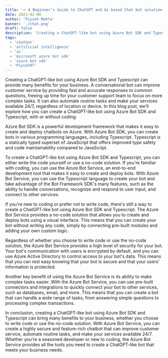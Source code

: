 ```yaml
---
title: '🔥 A Beginner’s Guide to ChatGPT and Ai based Chat bot solutions for individuals and enterprise'
date: 2023-02-08
author: 'Piyush Mehta'
banner: './chat.png'
draft: false
description: 'Creating a ChatGPT-like bot using Azure Bot SDK and Typescript can provide many benefits for your business'
tags:
  - 'chatbot'
  - 'artificial intelligence'
  - 'ai'
  - 'microsoft azure bot sdk'
  - 'azure bot sdk'
  - 'Piyush97'
---
```


Creating a ChatGPT-like bot using Azure Bot SDK and Typescript can provide many benefits for your business. A conversational bot can improve customer service by providing fast and accurate responses to common questions, freeing up time for your customer support team to focus on more complex tasks. It can also automate routine tasks and make your services available 24/7, regardless of location or device. In this blog post, we'll explore how you can create a ChatGPT-like bot using Azure Bot SDK and Typescript, with or without coding.

Azure Bot SDK is a powerful development framework that makes it easy to create and deploy chatbots on Azure. With Azure Bot SDK, you can create bots in various programming languages, including Typescript. Typescript is a statically typed superset of JavaScript that offers improved type safety and code maintainability compared to JavaScript.

To create a ChatGPT-like bot using Azure Bot SDK and Typescript, you can either write the code yourself or use a no-code solution. If you're familiar with coding, you can use the Azure Bot Service, an end-to-end development tool that makes it easy to create and deploy bots. With Azure Bot Service, you can use the Typescript language to create your bot and take advantage of the Bot Framework SDK's many features, such as the ability to handle conversations, recognize and respond to user input, and connect to other services.

If you're new to coding or prefer not to write code, there's still a way to create a ChatGPT-like bot using Azure Bot SDK and Typescript. The Azure Bot Service provides a no-code solution that allows you to create and deploy bots using a visual interface. This means that you can create your bot without writing any code, simply by connecting pre-built modules and adding your own custom logic.

Regardless of whether you choose to write code or use the no-code solution, the Azure Bot Service provides a high level of security for your bot. Your bot's communication with users is encrypted by default, and you can use Azure Active Directory to control access to your bot's data. This means that you can rest easy knowing that your bot is secure and that your users' information is protected.

Another key benefit of using the Azure Bot Service is its ability to make complex tasks easier. With the Azure Bot Service, you can use pre-built connectors and integrations to quickly connect your bot to other services, such as databases, email, and more. This means that you can create a bot that can handle a wide range of tasks, from answering simple questions to processing complex transactions.

In conclusion, creating a ChatGPT-like bot using Azure Bot SDK and Typescript can bring many benefits to your business, whether you choose to write code or use the no-code solution. With Azure Bot Service, you can create a highly secure and feature-rich chatbot that can improve customer service, automate routine tasks, and make your services available 24/7. Whether you're a seasoned developer or new to coding, the Azure Bot Service provides all the tools you need to create a ChatGPT-like bot that meets your business needs.
